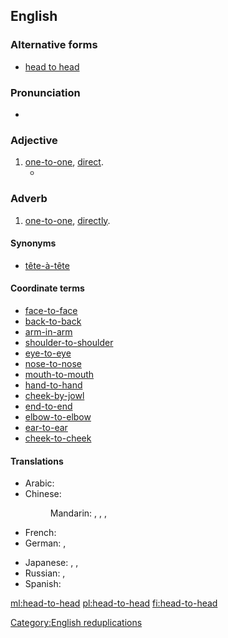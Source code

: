 ==English==
{{rft}}
===Alternative forms===
* [[head to head]]

===Pronunciation===
* {{IPA|/hɛd.tu.hɛd/}}

===Adjective===
{{en-adj|head=[[head]]-[[to]]-[[head]]}}

# [[one-to-one]], [[direct]].
#* {{quote-news|year=2006|date=7/11||title=At 35, Southwest''s strategy gets more complicated|author=Dan Reed|work=USA Today|passage=For years, Southwest sought to avoid '''head-to-head''' competition with big, traditional airlines.}}

===Adverb===
{{en-adv|-}}

# [[one-to-one]], [[directly]].

====Synonyms====
* [[tête-à-tête]]

====Coordinate terms====
* [[face-to-face]]
* [[back-to-back]]
* [[arm-in-arm]]
* [[shoulder-to-shoulder]]
* [[eye-to-eye]]
* [[nose-to-nose]]
* [[mouth-to-mouth]]
* [[hand-to-hand]]
* [[cheek-by-jowl]]
* [[end-to-end]]
* [[elbow-to-elbow]]
* [[ear-to-ear]]
* [[cheek-to-cheek]]

====Translations====
{{trans-top|head-to-head}}
* Arabic: {{t|ar|وجها لوجه|alt=وجهاً لوجه|tr=wájhan li-wajh}}
* Chinese:
*: Mandarin: {{t|cmn|面對面|sc=Hani}},  {{t|cmn|面对面|tr=miànduìmiàn|sc=Hani}}, {{t|zh|當面|sc=Hani}}, {{t|zh|当面|tr=dāngmiàn|sc=Hani}}
* French: {{t+|fr|tête-à-tête}}
* German: {{t+|de|tête-à-tête}},  {{t|de|unter vier Augen}}
{{trans-mid}}
* Japanese: {{t-|ja|内緒|alt=内緒の|tr=ないしょの, naisho-no}},  {{t|ja|二人っきり|tr=ふたりっきり, futarikkiri}},  {{t|ja|相対|alt=相対の|tr=あいたいの, aitai-no}}
* Russian: {{t|ru|тет-а-тет|tr=tɛte-a-tɛ́t}},  {{t|ru|с глазу на глаз|tr=s glázu ná glaz}}
* Spanish: {{t|es|cabeza a cabeza}}
{{trans-bottom}}

[[Category:English reduplications]]

[[ml:head-to-head]]
[[pl:head-to-head]]
[[fi:head-to-head]]